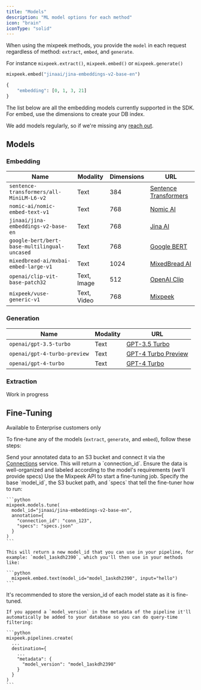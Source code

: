 ```yaml
---
title: "Models"
description: "ML model options for each method"
icon: "brain"
iconType: "solid"
---
```


When using the mixpeek methods, you provide the `model` in each request regardless of method: `extract`, `embed`, and `generate`.

For instance `mixpeek.extract()`, `mixpeek.embed()` or `mixpeek.generate()`

<CodeGroup>

```python Mock Request
mixpeek.embed("jinaai/jina-embeddings-v2-base-en")
```

```python Mock Response
{
    "embedding": [0, 1, 3, 21]
}
```

</CodeGroup>

The list below are all the embedding models currently supported in the SDK. For embed, use the dimensions to create your DB index.

<Note>
  We add models regularly, so if we're missing any
  <a href="https://mixpeek.com/contact">reach out</a>.
</Note>

## Models

### Embedding

| Name                                         | Modality    | Dimensions | URL                                                           |
| -------------------------------------------- | ----------- | ---------- | ------------------------------------------------------------- |
| `sentence-transformers/all-MiniLM-L6-v2`     | Text        | 384        | [Sentence Transformers](https://www.sbert.net/)               |
| `nomic-ai/nomic-embed-text-v1`               | Text        | 768        | [Nomic AI](https://nomic.ai/)                                 |
| `jinaai/jina-embeddings-v2-base-en`          | Text        | 768        | [Jina AI](https://jina.ai/)                                   |
| `google-bert/bert-base-multilingual-uncased` | Text        | 768        | [Google BERT](https://github.com/google-research/bert)        |
| `mixedbread-ai/mxbai-embed-large-v1`         | Text        | 1024       | [MixedBread AI](https://mixedbread.ai/)                       |
| `openai/clip-vit-base-patch32`               | Text, Image | 512        | [OpenAI Clip](https://github.com/openai/CLIP)                 |
| `mixpeek/vuse-generic-v1`                    | Text, Video | 768        | [Mixpeek](https://mixpeek.com/models/mixpeek/vuse-generic-v1) |

### Generation

| Name                         | Modality | URL                                                                            |
| ---------------------------- | -------- | ------------------------------------------------------------------------------ |
| `openai/gpt-3.5-turbo`       | Text     | [GPT-3.5 Turbo](https://beta.openai.com/docs/models/gpt-3.5-turbo)             |
| `openai/gpt-4-turbo-preview` | Text     | [GPT-4 Turbo Preview](https://beta.openai.com/docs/models/gpt-4-turbo-preview) |
| `openai/gpt-4-turbo`         | Text     | [GPT-4 Turbo](https://beta.openai.com/docs/models/gpt-4-turbo)                 |

### Extraction

<Info>Work in progress</Info>

## Fine-Tuning

<Warning>Available to Enterprise customers only</Warning>

To fine-tune any of the models (`extract`, `generate`, and `embed`), follow these steps:

<Steps>
  <Step title="Send Annotated Data">
    Send your annotated data to an S3 bucket and connect it via the
    <a href="/connections/s3">Connections</a> service. This will return a `connection_id`.
    Ensure the data is well-organized and labeled according to the model's requirements
    (we'll provide specs)
  </Step>
  <Step title="Initiate Fine-Tuning">
    Use the Mixpeek API to start a fine-tuning job. Specify the base
    `model_id`, the S3 bucket path, and `specs` that tell the fine-tuner how to run:

    ```python
    mixpeek.models.tune(
      model_id="jinaai/jina-embeddings-v2-base-en",
      annotation={
        "connection_id": "conn_123",
        "specs": "specs.json"
      }
    )
    ```

    This will return a new model_id that you can use in your pipeline, for example: `model_1askdh2390`, which you'll then use in your methods like:

    ```python
      mixpeek.embed.text(model_id="model_1askdh2390", input="hello")
    ```

  </Step>
  <Step title="Version Control">
    It's recommended to store the version_id of each model state as it is fine-tuned. 
    
    If you append a `model_version` in the metadata of the pipeline it'll automatically be added to your database so you can do query-time filtering:

    ```python
    mixpeek.pipelines.create(
      ...
      destination={
        ...
        "metadata": {
          "model_version": "model_1askdh2390"
        }
      }
    )
    ```

  </Step>
</Steps>
